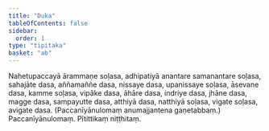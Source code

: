 ```yaml
---
title: "Duka"
tableOfContents: false
sidebar:
  order: 1
type: "tipitaka"
basket: "ab"
---
```



<DynamicBreadcrumb />

<Division number="52">

<Paragraph number="786">
Nahetupaccayā ārammaṇe soḷasa, adhipatiyā anantare samanantare soḷasa, sahajāte dasa, aññamaññe dasa, nissaye dasa, upanissaye soḷasa, āsevane dasa, kamme soḷasa, vipāke dasa, āhāre dasa, indriye dasa, jhāne dasa, magge dasa, sampayutte dasa, atthiyā dasa, natthiyā soḷasa, vigate soḷasa, avigate dasa.

</Paragraph>
</Division>

<Paragraph number="787" type="center">
(Paccanīyānulomaṃ anumajjantena gaṇetabbaṃ.)



</Paragraph>

<Paragraph number="788" type="center">
Paccanīyānulomaṃ.



</Paragraph>

<Paragraph number="789" type="center">
Pītittikaṃ niṭṭhitaṃ.
</Paragraph>